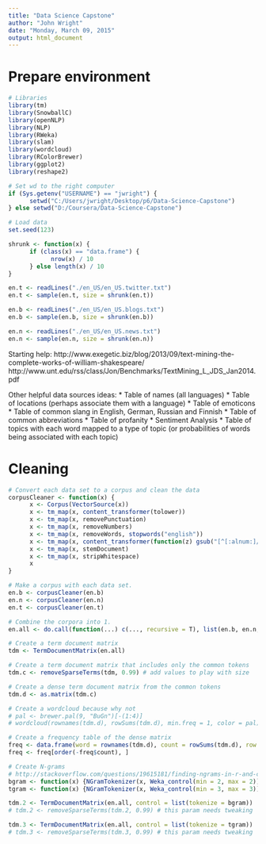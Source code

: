 ```yaml
---
title: "Data Science Capstone"
author: "John Wright"
date: "Monday, March 09, 2015"
output: html_document
---
```


# Prepare environment
```r
# Libraries
library(tm)
library(SnowballC)
library(openNLP)
library(NLP)
library(RWeka)
library(slam)
library(wordcloud)
library(RColorBrewer)
library(ggplot2)
library(reshape2)

# Set wd to the right computer
if (Sys.getenv("USERNAME") == "jwright") {
      setwd("C:/Users/jwright/Desktop/p6/Data-Science-Capstone")
} else setwd("D:/Coursera/Data-Science-Capstone")

# Load data
set.seed(123)

shrunk <- function(x) {
      if (class(x) == "data.frame") {
            nrow(x) / 10
      } else length(x) / 10
}

en.t <- readLines("./en_US/en_US.twitter.txt")
en.t <- sample(en.t, size = shrunk(en.t))

en.b <- readLines("./en_US/en_US.blogs.txt")
en.b <- sample(en.b, size = shrunk(en.b))

en.n <- readLines("./en_US/en_US.news.txt")
en.n <- sample(en.n, size = shrunk(en.n))

```

Starting help:
http://www.exegetic.biz/blog/2013/09/text-mining-the-complete-works-of-william-shakespeare/
http://www.unt.edu/rss/class/Jon/Benchmarks/TextMining_L_JDS_Jan2014.pdf

Other helpful data sources ideas:
*     Table of names (all languages)
*     Table of locations (perhaps associate them with a language)
*     Table of emoticons
*     Table of common slang in English, German, Russian and Finnish
*     Table of common abbreviations
*     Table of profanity
*     Sentiment Analysis
*     Table of topics with each word mapped to a type of topic (or probabilities of words being associated with each topic)

# Cleaning
```r

# Convert each data set to a corpus and clean the data
corpusCleaner <- function(x) {
      x <- Corpus(VectorSource(x))
      x <- tm_map(x, content_transformer(tolower))
      x <- tm_map(x, removePunctuation)
      x <- tm_map(x, removeNumbers)
      x <- tm_map(x, removeWords, stopwords("english"))
      x <- tm_map(x, content_transformer(function(z) gsub("[^[:alnum:]///' ]", "", z)))
      x <- tm_map(x, stemDocument)
      x <- tm_map(x, stripWhitespace)
      x
}

# Make a corpus with each data set.
en.b <- corpusCleaner(en.b)
en.n <- corpusCleaner(en.n)
en.t <- corpusCleaner(en.t)

# Combine the corpora into 1.
en.all <- do.call(function(...) c(..., recursive = T), list(en.b, en.n, en.t))

# Create a term document matrix
tdm <- TermDocumentMatrix(en.all)

# Create a term document matrix that includes only the common tokens
tdm.c <- removeSparseTerms(tdm, 0.99) # add values to play with size

# Create a dense term document matrix from the common tokens
tdm.d <- as.matrix(tdm.c)

# Create a wordcloud because why not
# pal <- brewer.pal(9, "BuGn")[-(1:4)]
# wordcloud(rownames(tdm.d), rowSums(tdm.d), min.freq = 1, color = pal)

# Create a frequency table of the dense matrix
freq <- data.frame(word = rownames(tdm.d), count = rowSums(tdm.d), row.names = NULL)
freq <- freq[order(-freq$count), ]

# Create N-grams
# http://stackoverflow.com/questions/19615181/finding-ngrams-in-r-and-comparing-ngrams-across-corpora
bgram <- function(x) {NGramTokenizer(x, Weka_control(min = 2, max = 2))}
tgram <- function(x) {NGramTokenizer(x, Weka_control(min = 3, max = 3))}

tdm.2 <- TermDocumentMatrix(en.all, control = list(tokenize = bgram))
# tdm.2 <- removeSparseTerms(tdm.2, 0.99) # this param needs tweaking

tdm.3 <- TermDocumentMatrix(en.all, control = list(tokenize = tgram))
# tdm.3 <- removeSparseTerms(tdm.3, 0.99) # this param needs tweaking


```


